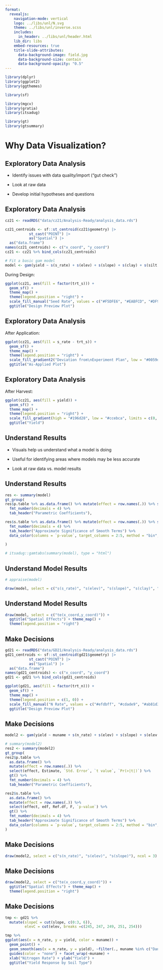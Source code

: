 ```yaml
---
format: 
  revealjs:
    navigation-mode: vertical
    logo: ../libs/unl/N.svg
    theme: ../libs/unl/inverse.scss
    includes:
      in_header: ../libs/unl/header.html
    lib_dir: libs
    embed-resources: true
    title-slide-attributes: 
      data-background-image: field.jpg
      data-background-size: contain
      data-background-opacity: "0.5"
---
```

```r
library(dplyr)
library(ggplot2)
library(ggthemes)

library(sf)

library(mgcv)
library(gratia)
library(itsadug)

library(gt)
library(gtsummary)
```

# Why Data Visualization? {background-image="field.jpg"}

## Exploratory Data Analysis

- Identify issues with data quality/import ("gut check")

- Look at raw data

- Develop initial hypotheses and questions

## Exploratory Data Analysis

```r
cz21 <- readRDS("data/cz21/Analysis-Ready/analysis_data.rds")

cz21_centroids <- sf::st_centroid(cz21$geometry) |>
           st_cast("POINT") |>
           as("Spatial") |>
  as("data.frame") 
names(cz21_centroids) <- c("x_coord", "y_coord")
cz21 <- cz21 %>% bind_cols(cz21_centroids)

# Fit a basic gam model
model <- gam(yield ~ s(s_rate) + s(elev) + s(slope) + s(clay) + s(silt) + te(x_coord,y_coord), data = cz21, select = T)
```

During Design:

```r

ggplot(cz21, aes(fill = factor(trt_s))) + 
  geom_sf() + 
  theme_map() + 
  theme(legend.position = "right") + 
  scale_fill_manual("Seed Rate", values = c("#F5DFE6", "#EABFCD", "#DF9FB4", "#D4809C", "#C86183", "#BC436B")) + 
  ggtitle("Design Preview Plot")
```

## Exploratory Data Analysis

After Application: 

```r
ggplot(cz21, aes(fill = s_rate - trt_s)) + 
  geom_sf() + 
  theme_map() + 
  theme(legend.position = "right") + 
  scale_fill_gradient2("Deviation from\nExperiment Plan", low = "#0059de", mid = "#ffffff", high = "#ff9603", midpoint = 0, limits = c(-20, 20)) + 
  ggtitle("As-Applied Plot")
```

## Exploratory Data Analysis

After Harvest: 

```r
ggplot(cz21, aes(fill = yield)) + 
  geom_sf() + 
  theme_map() + 
  theme(legend.position = "right") + 
  scale_fill_gradient(high = "#196d28", low = "#ccebca", limits = c(0, 70)) + 
  ggtitle("Yield")
```

## Understand Results

- Visuals help us understand what a model is doing

- Useful for identifying areas where models may be less accurate

- Look at raw data vs. model results


## Understand Results {.r-fit-text .small}
```r
res <- summary(model)
gt_group(
res$p.table %>% as.data.frame() %>% mutate(effect = row.names(.)) %>% select(effect, Estimate, `Std. Error`, `t value`, `Pr(>|t|)`) %>% gt() %>%
  fmt_number(decimals = 4) %>%
  tab_header("Parametric Coefficients"),

res$s.table %>% as.data.frame() %>% mutate(effect = row.names(.)) %>% select(effect, edf, Ref.df, F, `p-value`) %>% gt() %>%
  fmt_number(decimals = 4) %>%
  tab_header("Approximate Significance of Smooth Terms") %>%
  data_color(columns = `p-value`, target_columns = 2:5, method = "bin", bins = c(0, 0.001, 0.01, 0.05, 1), palette = c("#a64b4b", "#d4908b", "#ffd6d2", "white", "white"))
  
)

# itsadug::gamtabs(summary(model), type = "html")
```

## Understand Model Results

```r
# appraise(model)

draw(model, select = c("s(s_rate)", "s(elev)", "s(slope)", "s(clay)", "s(silt)"), ncol = 3)
```


## Understand Model Results

```r
draw(model, select = c("te(x_coord,y_coord)")) + 
  ggtitle("Spatial Effects") + theme_map() + 
  theme(legend.position = "right")
```


## Make Decisions
```r
gd21 <- readRDS("data/GD21/Analysis-Ready/analysis_data.rds")
gd21_centroids <- sf::st_centroid(gd21$geometry) |>
           st_cast("POINT") |>
           as("Spatial") |>
  as("data.frame") 
names(gd21_centroids) <- c("x_coord", "y_coord")
gd21 <- gd21 %>% bind_cols(gd21_centroids)

```

```r
ggplot(gd21, aes(fill = factor(trt_n))) + 
  geom_sf() + 
  theme_map() + 
  theme(legend.position = c(1, 0)) + 
  scale_fill_manual("N Rate", values = c("#efdbff", "#cdade9", "#ab81d3", "#8756bc", "#6129a6")) + 
  ggtitle("Design Preview Plot")
```


## Make Decisions
```r
model2 <- gam(yield ~ muname + s(n_rate) + s(elev) + s(slope) + s(elev, slope) + te(x_coord,y_coord), data = gd21, select = T)

# summary(model2)
res2 <- summary(model2)
gt_group(
res2$p.table %>% 
  as.data.frame() %>% 
  mutate(effect = row.names(.)) %>% 
  select(effect, Estimate, `Std. Error`, `t value`, `Pr(>|t|)`) %>% 
  gt() %>%
  fmt_number(decimals = 4) %>%
  tab_header("Parametric Coefficients"),

res2$s.table %>% 
  as.data.frame() %>% 
  mutate(effect = row.names(.)) %>% 
  select(effect, edf, Ref.df, F, `p-value`) %>% 
  gt() %>%
  fmt_number(decimals = 4) %>%
  tab_header("Approximate Significance of Smooth Terms") %>%
  data_color(columns = `p-value`, target_columns = 2:5, method = "bin", bins = c(0, 0.001, 0.01, 0.05, 1), palette = c("#a64b4b", "#d4908b", "#ffd6d2", "white", "white"))
)
```

## Make Decisions
```r
draw(model2, select = c("s(n_rate)", "s(elev)", "s(slope)"), ncol = 3)
```


## Make Decisions
```r
draw(model2, select = c("te(x_coord,y_coord)")) + 
  ggtitle("Spatial Effects") + theme_map() + 
  theme(legend.position = "right")
```

## Make Decisions

```r
tmp <- gd21 %>%
  mutate(slopeC = cut(slope, c(0:3, 6)),
         elevC = cut(elev, breaks =c(245, 247, 249, 251, 254)))

tmp %>%
ggplot(aes(x = n_rate, y = yield, color = muname)) + 
  geom_point() + 
  geom_smooth(aes(x = n_rate, y = yield), ~filter(., muname %in% c("Danabrook silt loam", "Elpaso silty clay loam", "Octagon silt loam"))) + 
  guides(color = "none") + facet_wrap(~muname) + 
  xlab("Nitrogen Rate") + ylab("Yield") + 
  ggtitle("Yield Response by Soil Type")
```

